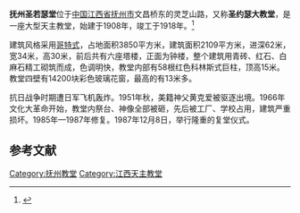 {{文物保护单位
| 级别 = 市县级
| 省名 = 江西省
| 市/县名 = 抚州市
| 名称 = 天主教圣约瑟大教堂
| 图片 = 
| 编号 = 
| 分类 = 近现代重要史迹及代表性建筑
| 所在 = [[抚州市|抚州市]][[临川区|临川区]]灵芝山路
| 时代 = 
| 登录 = 2001年9月4日
}}
'''抚州圣若瑟堂'''位于[[中华人民共和国|中国]][[江西省|江西省]][[抚州市|抚州市]]文昌桥东的灵芝山路，又称'''圣约瑟大教堂'''，是一座大型天主教堂，始建于1908年，竣工于1918年。<ref>{{cite web |title=圣若瑟大教堂（天主教堂） |author= |url=http://jxfz.jxnews.com.cn/system/2011/01/21/011572952.shtml |publisher= |access-date=2012-07-24 |archive-date=2015-06-23 |archive-url=https://web.archive.org/web/20150623045842/http://jxfz.jxnews.com.cn/system/2011/01/21/011572952.shtml |dead-url=no }}</ref>

建筑风格采用[[哥特式|哥特式]]，占地面积3850平方米，建筑面积2109平方米，进深62米，宽34米，高30米，前后共有六座塔楼，正面为钟楼，整个建筑用青砖、红石、白麻石精工砌筑而成，色调明快，教堂内部有58根红色科林斯式巨柱，顶高15米。教堂四壁有14200块彩色玻璃花窗，最高的有13米多。

抗日战争时期遭日军飞机轰炸。1951年秋，美籍神父黄克爱被驱逐出境。1966年文化大革命开始，教堂内祭台、神像全部被砸，先后被工厂、学校占用，建筑严重损坏。1985年—1987年修复。1987年12月8日，举行隆重的复堂仪式。

==参考文献==
{{reflist}}

[[Category:抚州教堂|Category:抚州教堂]]
[[Category:江西天主教堂|Category:江西天主教堂]]